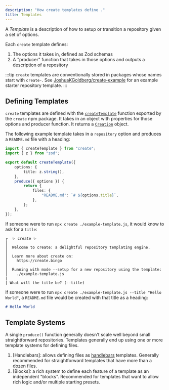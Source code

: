 ```yaml
---
description: "How create templates define ."
title: Templates
---
```


A _Template_ is a description of how to setup or transition a repository given a set of options.

Each `create` template defines:

1. The options it takes in, defined as Zod schemas
2. A "producer" function that takes in those options and outputs a description of a repository

:::tip
`create` templates are conventionally stored in packages whose names start with `create-`.
See [JoshuaKGoldberg/create-example](https://github.com/JoshuaKGoldberg/create-example) for an example starter repository template.
:::

## Defining Templates

`create` templates are defined with the [`createTemplate`](/build/apis/create-template) function exported by the `create` npm package.
It takes in an object with properties for those options and producer function.
It returns a [`Creation`](/build/concepts/creations) object.

The following example template takes in a `repository` option and produces a `README.md` file with a heading:

```ts title="example-template.js"
import { createTemplate } from "create";
import { z } from "zod";

export default createTemplate({
	options: {
		title: z.string(),
	},
	produce({ options }) {
		return {
			files: {
				"README.md": `# ${options.title}`,
			},
		};
	},
});
```

If someone were to run `npx create ./example-template.js`, it would know to ask for a `title`:

```plaintext title="npx create ./example-template.js"
┌  ✨ create ✨
│
│  Welcome to create: a delightful repository templating engine.
│
│  Learn more about create on:
│    https://create.bingo
│
│  Running with mode --setup for a new repository using the template:
│    ./example-template.js
|
| What will the title be? (--title)
```

If someone were to run `npx create ./example-template.js --title "Hello World"`, a `README.md` file would be created with that title as a heading:

```md title="README.md"
# Hello World
```

## Template Systems

A single `produce()` function generally doesn't scale well beyond small straightforward repositories.
Templates generally end up using one or more template systems for defining files.

1. [Handlebars]: allows defining files as [handlebars](https://handlebarsjs.com) templates.
   Generally recommended for straightforward templates that have more than a dozen files.
2. [Blocks]: a rich system to define each feature of a template as an independent "blocks".
   Recommended for templates that want to allow rich logic and/or multiple starting presets.
